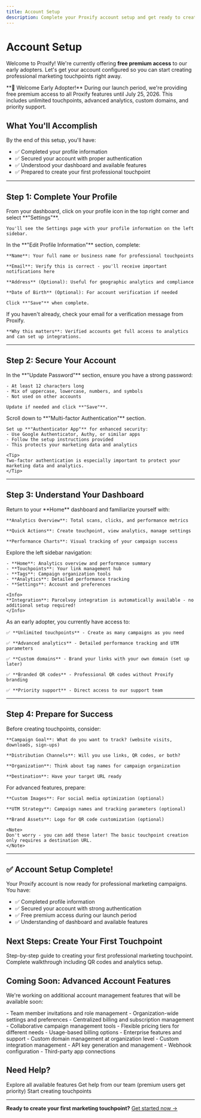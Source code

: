 ```yaml
---
title: Account Setup
description: Complete your Proxify account setup and get ready to create professional marketing campaigns with your free premium access.
---
```


# Account Setup

Welcome to Proxify! We're currently offering **free premium access** to our early adopters. Let's get your account configured so you can start creating professional marketing touchpoints right away.

<Note>
**🎉 Welcome Early Adopter!** During our launch period, we're providing free premium access to all Proxify features until July 25, 2026. This includes unlimited touchpoints, advanced analytics, custom domains, and priority support.
</Note>

## What You'll Accomplish

By the end of this setup, you'll have:
- ✅ Completed your profile information
- ✅ Secured your account with proper authentication
- ✅ Understood your dashboard and available features
- ✅ Prepared to create your first professional touchpoint

---

## Step 1: Complete Your Profile

<Steps>
  <Step title="Access your profile settings">
    From your dashboard, click on your profile icon in the top right corner and select **"Settings"**.
    
    You'll see the Settings page with your profile information on the left sidebar.
  </Step>
  
  <Step title="Fill in your basic information">
    In the **"Edit Profile Information"** section, complete:
    
    **Name**: Your full name or business name for professional touchpoints
    
    **Email**: Verify this is correct - you'll receive important notifications here
    
    **Address** (Optional): Useful for geographic analytics and compliance
    
    **Date of Birth** (Optional): For account verification if needed
    
    Click **"Save"** when complete.
  </Step>
  
  <Step title="Verify your email address">
    If you haven't already, check your email for a verification message from Proxify.
    
    **Why this matters**: Verified accounts get full access to analytics and can set up integrations.
  </Step>
</Steps>

---

## Step 2: Secure Your Account

<Steps>
  <Step title="Review your password">
    In the **"Update Password"** section, ensure you have a strong password:
    
    - At least 12 characters long
    - Mix of uppercase, lowercase, numbers, and symbols
    - Not used on other accounts
    
    Update if needed and click **"Save"**.
  </Step>
  
  <Step title="Enable two-factor authentication (Recommended)">
    Scroll down to **"Multi-factor Authentication"** section.
    
    Set up **"Authenticator App"** for enhanced security:
    - Use Google Authenticator, Authy, or similar apps
    - Follow the setup instructions provided
    - This protects your marketing data and analytics
    
    <Tip>
    Two-factor authentication is especially important to protect your marketing data and analytics.
    </Tip>
  </Step>
</Steps>

---

## Step 3: Understand Your Dashboard

<Steps>
  <Step title="Explore your main dashboard">
    Return to your **Home** dashboard and familiarize yourself with:
    
    **Analytics Overview**: Total scans, clicks, and performance metrics
    
    **Quick Actions**: Create touchpoint, view analytics, manage settings
    
    **Performance Charts**: Visual tracking of your campaign success
  </Step>
  
  <Step title="Navigate the main sections">
    Explore the left sidebar navigation:
    
    - **Home**: Analytics overview and performance summary
    - **Touchpoints**: Your link management hub
    - **Tags**: Campaign organization tools
    - **Analytics**: Detailed performance tracking
    - **Settings**: Account and preferences
    
    <Info>
    **Integration**: Parcelvoy integration is automatically available - no additional setup required!
    </Info>
  </Step>
  
  <Step title="Check your premium features">
    As an early adopter, you currently have access to:
    
    ✅ **Unlimited touchpoints** - Create as many campaigns as you need
    
    ✅ **Advanced analytics** - Detailed performance tracking and UTM parameters
    
    ✅ **Custom domains** - Brand your links with your own domain (set up later)
    
    ✅ **Branded QR codes** - Professional QR codes without Proxify branding
    
    ✅ **Priority support** - Direct access to our support team
  </Step>
</Steps>

---

## Step 4: Prepare for Success

<Steps>
  <Step title="Plan your first campaign">
    Before creating touchpoints, consider:
    
    **Campaign Goal**: What do you want to track? (website visits, downloads, sign-ups)
    
    **Distribution Channels**: Will you use links, QR codes, or both?
    
    **Organization**: Think about tag names for campaign organization
    
    **Destination**: Have your target URL ready
  </Step>
  
  <Step title="Gather your assets (if needed)">
    For advanced features, prepare:
    
    **Custom Images**: For social media optimization (optional)
    
    **UTM Strategy**: Campaign names and tracking parameters (optional)
    
    **Brand Assets**: Logo for QR code customization (optional)
    
    <Note>
    Don't worry - you can add these later! The basic touchpoint creation only requires a destination URL.
    </Note>
  </Step>
</Steps>

---

## ✅ Account Setup Complete!

Your Proxify account is now ready for professional marketing campaigns. You have:

- ✅ Completed profile information
- ✅ Secured your account with strong authentication
- ✅ Free premium access during our launch period
- ✅ Understanding of dashboard and available features

## Next Steps: Create Your First Touchpoint

<CardGroup cols={2}>
  <Card
    title="Create Your First Touchpoint"
    icon="plus"
    href="/first-touchpoint"
    color="#7C3AED"
  >
    Step-by-step guide to creating your first professional marketing touchpoint.
  </Card>
  <Card
    title="Quick Start Guide"
    icon="rocket"
    href="/quickstart"
    color="#A855F7"
  >
    Complete walkthrough including QR codes and analytics setup.
  </Card>
</CardGroup>

## Coming Soon: Advanced Account Features

We're working on additional account management features that will be available soon:

<AccordionGroup>
  <Accordion title="Organization Management 🔄">
    - Team member invitations and role management
    - Organization-wide settings and preferences
    - Centralized billing and subscription management
    - Collaborative campaign management tools
  </Accordion>
  
  <Accordion title="Subscription Plans 🔄">
    - Flexible pricing tiers for different needs
    - Usage-based billing options
    - Enterprise features and support
    - Custom domain management at organization level
  </Accordion>
  
  <Accordion title="Advanced Integrations 🔄">
    - Custom integration management
    - API key generation and management
    - Webhook configuration
    - Third-party app connections
  </Accordion>
</AccordionGroup>

## Need Help?

<CardGroup cols={3}>
  <Card
    title="Documentation"
    icon="book"
    href="/features-overview"
  >
    Explore all available features
  </Card>
  <Card
    title="Priority Support"
    icon="headset"
    href="mailto:support@li2.ai"
  >
    Get help from our team (premium users get priority)
  </Card>
  <Card
    title="Dashboard"
    icon="gauge"
    href="https://app.li2.ai"
  >
    Start creating touchpoints
  </Card>
</CardGroup>

---

**Ready to create your first marketing touchpoint?** [Get started now →](/first-touchpoint)